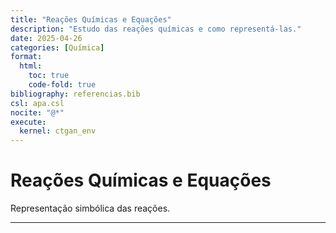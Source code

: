 ```yaml
---
title: "Reações Químicas e Equações"
description: "Estudo das reações químicas e como representá-las."
date: 2025-04-26
categories: [Química]
format:
  html:
    toc: true
    code-fold: true
bibliography: referencias.bib
csl: apa.csl
nocite: "@*"
execute:
  kernel: ctgan_env
---
```


# Reações Químicas e Equações

Representação simbólica das reações.

---

